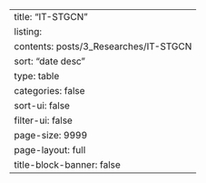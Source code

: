 ---
title: "IT-STGCN"
listing:
  contents: posts/3_Researches/IT-STGCN
  sort: "date desc"
  type: table
  categories: false
  sort-ui: false
  filter-ui: false
  page-size: 9999
page-layout: full
title-block-banner: false
---